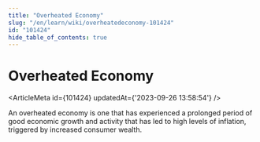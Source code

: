```yaml
---
title: "Overheated Economy"
slug: "/en/learn/wiki/overheatedeconomy-101424"
id: "101424"
hide_table_of_contents: true
---
```



# Overheated Economy

<ArticleMeta id={101424} updatedAt={'2023-09-26 13:58:54'} />
<div className='border-solid border-b border-t-0 my-4 border-[var(--ifm-color-gray-300)]' />

An overheated economy is one that has experienced a prolonged period of good economic growth and activity that has led to high levels of inflation, triggered by increased consumer wealth.
